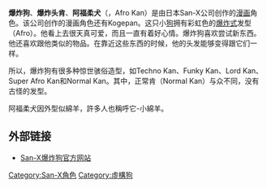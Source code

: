 {{unreferenced|time=2018-10-17T10:14:27+00:00}}
'''爆炸狗'''、'''爆炸头肯'''、'''阿福柔犬'''（{{lang|ja|アフロ犬}}，Afro Kan）是由日本San-X公司创作的[[漫画|漫画]]角色。该公司创作的漫画角色还有Kogepan。这只小[[狗|狗]]拥有彩虹色的[[爆炸式|爆炸式]]发型（Afro）。他看上去很天真可爱，而且一直有着好心情。爆炸狗喜欢尝试新东西。他还喜欢跟他类似的物品。在靠近这些东西的时候，他的头发能够变得跟它们一样。

所以，爆炸狗有很多种惊世骇俗造型，如Techno Kan、Funky Kan、Lord Kan、Super Afro Kan和Normal Kan。其中，正常肯（Normal Kan）与众不同，没有古怪的发型。

阿福柔犬因外型似綿羊，許多人也稱呼它-小綿羊。

==外部链接==
*[http://www.san-x.co.jp/afro/afro.html San-X爆炸狗官方网站] {{Wayback|url=http://www.san-x.co.jp/afro/afro.html |date=20201231010909 }}

{{kuso-stub}}

[[Category:San-X角色|Category:San-X角色]]
[[Category:虛構狗|Category:虛構狗]]
